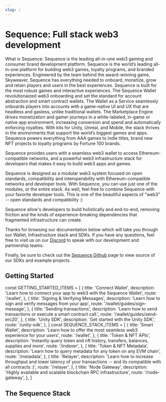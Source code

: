 ```yaml
---
slug: /
---
```


# Sequence: Full stack web3 development 

What is Sequence: Sequence is the leading all-in-one web3 gaming and consumer brand development platform.
Sequence is the world’s leading all-in-one platform for building web3 games, loyalty programs, and branded experiences. Engineered by the team behind the award-winning game, Skyweaver, Sequence has everything needed to onboard, monetize, grow and retain players and users in the best experiences.
Sequence is built for the most robust games and interactive experiences. 
The Sequence Wallet revolutionaized web3 onboarding and set the standard for account abstraction and smart contract wallets. 
The Wallet as a Service seamlessly onboards players into accounts with a game-native UI and UX that are headless and gasless, unlike traditional wallets.
The Marketplace Engine drives monetization and gamer journeys in a white-labeled, in-game or native app environment, increasing conversion and spend and automatically enforcing royalties.
With kits for Unity, Unreal, and Mobile, the stack thrives in the environments that support the world’s biggest games and apps. 
Sequence powers everything from AAA games to indie titles, brand new NFT projects to loyalty programs by Fortune 100 brands. 

Sequence provides users with a seamless web3 wallet to access Ethereum-compatible networks, and a powerful web3 infrastructure stack
for developers that makes it easy to build web3 apps and games.

Sequence is designed as a modular web3 system focused on open standards, compatibility and interoperability with Ethereum-compatible networks
and developer tools. With Sequence, you can use just one of the modules, or the entire stack. As well, feel free to combine
Sequence with your favorite developer tools. This is one of the beautiful aspects of "web3" -- open standards and
compatibility :)

Sequence allow's developers to build holistically and end-to-end, removing friction and the kinds of experience-breaking dependencies that fragmented infrastructure can create.

Thanks for browsing our documentation below which will take you through our Wallet, Infrastructure stack and SDKs. If you have
any questions, feel free to visit us on our [Discord](https://discord.gg/sequence) to speak with our development and partnership teams.

Finally, be sure to check out the [Sequence Github](https://github.com/0xsequence) page to view source of our SDKs and example projects.


<IntroCards />

## Getting Started

const GETTING_STARTED_ITEMS = [
  {
    title: 'Connect Wallet',
    description: 'Learn how to connect your app to web3 with the Sequence Wallet',
    route: '/wallet',
  },
  {
    title: 'Signing & Verifying Messages',
    description: 'Learn how to sign and verify messages from your app',
    route: '/wallet/guides/sign-message',
  },
  {
    title: 'Sending transactions',
    description: 'Learn how to send transactions or execute a smart contract call.',
    route: '/wallet/guides/send-erc20',
  },
  {
    title: 'Unity SDK',
    description: 'Get started with the Unity SDK',
    route: '/unity-sdk',
  },
]
const SEQUENCE_STACK_ITEMS = [
  {
    title: 'Smart Wallet',
    description: 'Learn how to offer the most seamless web3 experience for your users',
    route: '/wallet',
  },
  {
    title: 'Token & NFT APIs',
    description: 'Instantly query token and nft history, transfers, balances, supplies and more',
    route: '/indexer',
  },
  {
    title: 'Token & NFT Metadata',
    description: 'Learn how to query metadata for any token on any EVM chain',
    route: '/metadata',
  },
  {
    title: 'Relayer',
    description: 'Learn how to increase throughput and lower latency of your transactions -- and its compatible with all contracts :)',
    route: '/relayer',
  },
  {
    title: 'Node Gateway',
    description: 'Highly available and scalable blockchain RPC infrastructure',
    route: '/node-gateway',
  },
]

<CardList items={GETTING_STARTED_ITEMS} />

## The Sequence Stack

<CardList items={SEQUENCE_STACK_ITEMS} />
